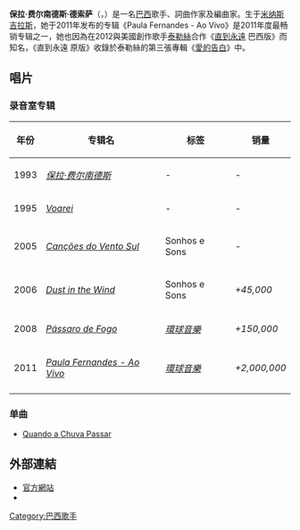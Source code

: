 {{Unreferenced|time=2020-08-02T12:53:07+00:00}}
{{藝人
| 姓名 = Paula Fernandes<br>保拉·费尔南德斯
| 英文名 = 
| 圖片 = Paula Fernandes 2017.jpg
| 圖片簡介 = 费尔南德斯拍攝於2017年
| 圖像說明 = Paula Fernandes
| 類型 = 女歌手
| 原名 = 
| 出生日期 = {{birth date and age|1984|08|28}}
| 出身地 = {{BRA}}[[米纳斯吉拉斯州|米纳斯吉拉斯州]][[塞蒂拉瓜斯|塞蒂拉瓜斯]]
| 演奏乐器 = {{hlist|[[聲樂|聲樂]]|[[吉他|吉他]]}}
| 音樂類型 = {{hlist|[[鄉村音樂|鄉村]]|[[鄉村流行樂|鄉村流行]]|巴西流行音樂|Sertanejo}}
| 職業 = {{hlist|歌手|詞曲作家|編曲家}}
| 活躍年代 = 1992年-至今
| 唱片公司 = [[環球音樂|巴西環球音樂]]
| 网站 = http://www.paulafernandes.com.br 官方网站
| 國籍 = {{BRA}}
| 出生名 = Paula Fernandes de Souza<br>保拉·费尔南德斯·德索萨
| 出生地點 = {{BRA}}
| 相關團體 = {{hlist|[[泰勒絲|泰勒絲]]|[[仙妮亞·唐恩|仙妮亞·唐恩]]|}}
}}
'''保拉·费尔南德斯·德索萨'''（{{lang-pt|'''Paula Fernandes de Souza'''}}，{{bd|1984年|8月28日||}}）是一名[[巴西|巴西]]歌手、詞曲作家及編曲家。生于[[米纳斯吉拉斯|米纳斯吉拉斯]]，她于2011年发布的专辑《Paula Fernandes - Ao Vivo》是2011年度最畅销专辑之一，她也因為在2012與美國創作歌手[[泰勒·斯威夫特|泰勒絲]]合作《[[直到永遠_(泰勒絲歌曲)|直到永遠]] 巴西版》而知名，《直到永遠 原版》收錄於泰勒絲的第三張專輯《[[爱的告白|愛的告白]]》中。

== 唱片 ==
=== 录音室专辑 ===
{| style="border-collapse: collapse;" border="1" cellpadding="2"
|- bgcolor="#B0C4DE"
! '''年份''' !! '''专辑名''' !! '''标签''' !! '''销量'''
|-
| 1993 || ''[[保拉·费尔南德斯_(专辑)|保拉·费尔南德斯]]'' || - || -
|-
| 1995 || ''[[Voarei|Voarei]]'' || - || -
|-
| 2005 || ''[[Canções_do_Vento_Sul|Canções do Vento Sul]]'' || Sonhos e Sons || -
|-
| 2006 || ''[[Dust_in_the_Wind|Dust in the Wind]]'' || Sonhos e Sons || ''+45,000''
|-
| 2008 || ''[[Pássaro_de_Fogo|Pássaro de Fogo]]'' || ''[[环球唱片|環球音樂]]'' || ''+150,000''
|-
| 2011 || ''[[Paula_Fernandes_-_Ao_Vivo|Paula Fernandes - Ao Vivo]]'' || ''[[环球唱片|環球音樂]]'' || ''+2,000,000''
|-
|}
=== 单曲 ===
* [[Quando_a_Chuva_Passar|Quando a Chuva Passar]]

== 外部連結 ==
{{Commons}}
* [http://www.paulafernandes.com.br 官方網站] {{Wayback|url=http://www.paulafernandes.com.br/ |date=20201101085322 }}
* {{imdb|3972080}}

{{DEFAULTSORT:Fernandes, Paula}}

[[Category:巴西歌手|Category:巴西歌手]]